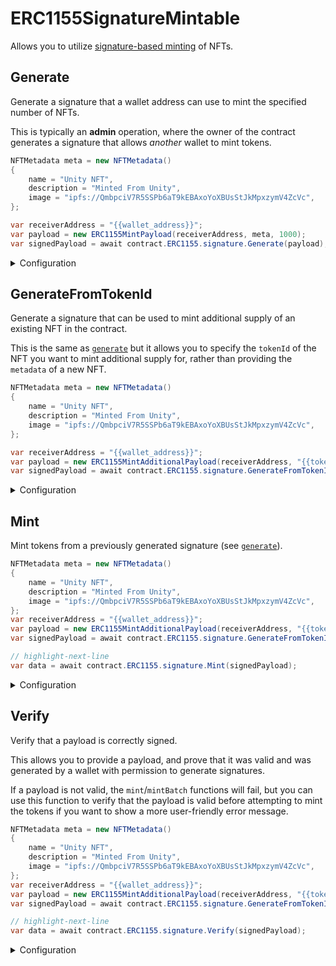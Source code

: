 # ERC1155SignatureMintable

Allows you to utilize [signature-based minting](/glossary/signature-based-minting) of NFTs.

## Generate

Generate a signature that a wallet address can use to mint the specified number of NFTs.

This is typically an **admin** operation, where the owner of the contract generates a signature that allows _another_ wallet to mint tokens.

```csharp
NFTMetadata meta = new NFTMetadata()
{
    name = "Unity NFT",
    description = "Minted From Unity",
    image = "ipfs://QmbpciV7R5SSPb6aT9kEBAxoYoXBUsStJkMpxzymV4ZcVc",
};

var receiverAddress = "{{wallet_address}}";
var payload = new ERC1155MintPayload(receiverAddress, meta, 1000);
var signedPayload = await contract.ERC1155.signature.Generate(payload);
```

<details>
  <summary>Configuration</summary>
  <div>

The information you provide to the `generate` method outlines what the signature can be used for.

The `quantity`, `to`, and `metadata` fields are required, while the rest are optional.

#### receiverAddress

The wallet address that can use this signature to mint tokens.

This is to prevent another wallet from intercepting the signature and using it to mint tokens for themselves.

Must be a `string`.

#### metadata

The metadata of the NFT to mint.

Must be an `NFTMetadata` struct
containing metadata that conforms to
the [metadata standards](https://docs.opensea.io/docs/metadata-standards#metadata-structure).

The metadata is uploaded and pinned to IPFS before
the NFT(s) are minted.

#### quantity

The number of tokens this signature can be used to mint.

Must be an `int`.

</div>
</details>

## GenerateFromTokenId

Generate a signature that can be used to mint additional supply of an existing NFT in the contract.

This is the same as [`generate`](#generate) but it allows you to specify the `tokenId` of the NFT you want to mint additional supply for, rather than
providing the `metadata` of a new NFT.

```csharp
NFTMetadata meta = new NFTMetadata()
{
    name = "Unity NFT",
    description = "Minted From Unity",
    image = "ipfs://QmbpciV7R5SSPb6aT9kEBAxoYoXBUsStJkMpxzymV4ZcVc",
};

var receiverAddress = "{{wallet_address}}";
var payload = new ERC1155MintAdditionalPayload(receiverAddress, "{{token_id}}", 1);
var signedPayload = await contract.ERC1155.signature.GenerateFromTokenId(payload);
```

<details>
  <summary>Configuration</summary>
  <div>

#### receiverAddress

The wallet address that can use this signature to mint tokens.

This is to prevent another wallet from intercepting the signature and using it to mint tokens for themselves.

Must be a `string`.

#### tokenId

The `tokenId` of the NFT you want to mint additional supply for.

Must be a `string`.

#### quantity

The number of tokens this signature can be used to mint.

Must be an `int`.

</div>
</details>

## Mint

Mint tokens from a previously generated signature (see [`generate`](#generate)).

```csharp
NFTMetadata meta = new NFTMetadata()
{
    name = "Unity NFT",
    description = "Minted From Unity",
    image = "ipfs://QmbpciV7R5SSPb6aT9kEBAxoYoXBUsStJkMpxzymV4ZcVc",
};
var receiverAddress = "{{wallet_address}}";
var payload = new ERC1155MintAdditionalPayload(receiverAddress, "{{token_id}}", 1);
var signedPayload = await contract.ERC1155.signature.GenerateFromTokenId(payload);

// highlight-next-line
var data = await contract.ERC1155.signature.Mint(signedPayload);
```

<details>
  <summary>Configuration</summary>
  <div>

#### signedPayload

The payload created by the [`generate`](#generate) function.

The typical pattern is the **admin** generates a signature, and the **user** uses it to mint the tokens, under the conditions specified in the signature.

</div>
</details>

## Verify

Verify that a payload is correctly signed.

This allows you to provide a payload, and prove that it was valid and was generated
by a wallet with permission to generate signatures.

If a payload is not valid, the `mint`/`mintBatch` functions will fail,
but you can use this function to verify that the payload is valid before attempting to mint the tokens
if you want to show a more user-friendly error message.

```csharp
NFTMetadata meta = new NFTMetadata()
{
    name = "Unity NFT",
    description = "Minted From Unity",
    image = "ipfs://QmbpciV7R5SSPb6aT9kEBAxoYoXBUsStJkMpxzymV4ZcVc",
};
var receiverAddress = "{{wallet_address}}";
var payload = new ERC1155MintAdditionalPayload(receiverAddress, "{{token_id}}", 1);
var signedPayload = await contract.ERC1155.signature.GenerateFromTokenId(payload);

// highlight-next-line
var data = await contract.ERC1155.signature.Verify(signedPayload);
```

<details>
  <summary>Configuration</summary>
  <div>

#### signedPayload

The payload to verify.

### Return Value

Returns `true` if the payload is valid, `false` otherwise.

```csharp
bool
```

</div>
</details>
